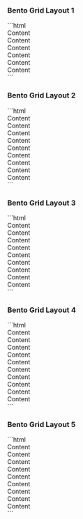 
### Bento Grid Layout 1
<BentoGrid1 />
```html
<div class="grid grid-cols-4 grid-rows-3 gap-2 bg-black p-5">
  <div class="col-span-1 row-span-2 flex h-60 items-center justify-center rounded-xl bg-yellow-100">
    <div class="text-center text-xl font-medium">Content</div>
  </div>
  <div class="col-span-1 row-span-2 flex items-center justify-center rounded-xl bg-green-100">
    <div class="text-center text-xl font-medium">Content</div>
  </div>
  <div class="col-span-2 row-span-2 flex items-center justify-center rounded-xl bg-purple-100">
    <div class="text-center text-xl font-medium">Content</div>
  </div>
  <div class="col-span-2 row-span-1 flex items-center justify-center rounded-xl bg-red-100">
    <div class="text-center text-xl font-medium">Content</div>
  </div>
  <div class="col-span-1 row-span-1 flex items-center justify-center rounded-lg bg-indigo-100">
    <div class="text-center text-xl font-medium">Content</div>
  </div>
  <div class="col-span-1 row-span-1 flex items-center justify-center rounded-xl bg-orange-100">
    <div class="text-xl font-medium">Content</div>
  </div>
</div>
```

### Bento Grid Layout 2
<BentoGrid2 />
```html
<div class="grid grid-cols-4 grid-rows-4 gap-2 bg-black p-5">
  <div class="col-span-1 row-span-2 flex h-60 items-center justify-center rounded-xl bg-yellow-100">
    <div class="text-center text-xl font-medium">Content</div>
  </div>
  <div class="col-span-1 row-span-1 flex items-center justify-center rounded-xl bg-green-100">
    <div class="text-center text-xl font-medium">Content</div>
  </div>
  <div class="col-span-1 row-span-1 flex items-center justify-center rounded-xl bg-purple-100">
    <div class="text-center text-xl font-medium">Content</div>
  </div>
  <div class="col-span-1 row-span-2 flex items-center justify-center rounded-xl bg-purple-100">
    <div class="text-center text-xl font-medium">Content</div>
  </div>
  <div class="col-span-2 row-span-2 flex items-center justify-center rounded-xl bg-red-100">
    <div class="text-center text-xl font-medium">Content</div>
  </div>
  <div class="col-span-1 row-span-2 flex items-center justify-center rounded-lg bg-indigo-100">
    <div class="text-center text-xl font-medium">Content</div>
  </div>
  <div class="col-span-1 row-span-1 flex items-center justify-center rounded-xl bg-orange-100">
    <div class="text-xl font-medium">Content</div>
  </div>
  <div class="col-span-1 row-span-1 flex items-center justify-center rounded-xl bg-orange-100">
    <div class="text-xl font-medium">Content</div>
  </div>
  <div class="col-span-2 row-span-1 flex items-center justify-center rounded-xl bg-orange-100">
    <div class="text-xl font-medium">Content</div>
  </div>
</div>
```

### Bento Grid Layout 3
<BentoGrid3 />
```html
<div class="grid grid-cols-3 grid-rows-6 gap-2 bg-black p-5">
  <div class="col-span-1 row-span-3 flex h-60 items-center justify-center rounded-xl bg-yellow-100">
    <div class="text-center text-xl font-medium">Content</div>
  </div>
  <div class="col-span-1 row-span-1 flex items-center justify-center rounded-xl bg-green-100">
    <div class="text-center text-xl font-medium">Content</div>
  </div>
  <div class="col-span-1 row-span-3 flex items-center justify-center rounded-xl bg-purple-100">
    <div class="text-center text-xl font-medium">Content</div>
  </div>
  <div class="col-span-1 row-span-1 flex items-center justify-center rounded-xl bg-purple-100">
    <div class="text-center text-xl font-medium">Content</div>
  </div>
  <div class="col-span-1 row-span-1 flex items-center justify-center rounded-xl bg-red-100">
    <div class="text-center text-xl font-medium">Content</div>
  </div>
  <div class="col-span-1 row-span-3 flex items-center justify-center rounded-lg bg-indigo-100">
    <div class="text-center text-xl font-medium">Content</div>
  </div>
  <div class="col-span-2 row-span-1 flex items-center justify-center rounded-xl bg-orange-100">
    <div class="text-xl font-medium">Content</div>
  </div>
  <div class="col-span-1 row-span-2 flex items-center justify-center rounded-xl bg-orange-100">
    <div class="text-xl font-medium">Content</div>
  </div>
  <div class="col-span-1 row-span-2 flex items-center justify-center rounded-xl bg-orange-100">
    <div class="text-xl font-medium">Content</div>
  </div>
</div>
```

### Bento Grid Layout 4
<BentoGrid4 />
```html
<div class="grid grid-cols-5 grid-rows-4 gap-2 bg-black p-5">
  <div class="col-span-1 row-span-1 flex h-24 items-center justify-center rounded-xl bg-yellow-100">
    <div class="text-center text-xl font-medium">Content</div>
  </div>
  <div class="col-span-1 row-span-1 flex items-center justify-center rounded-xl bg-green-100">
    <div class="text-center text-xl font-medium">Content</div>
  </div>
  <div class="col-span-1 row-span-1 flex items-center justify-center rounded-xl bg-purple-100">
    <div class="text-center text-xl font-medium">Content</div>
  </div>
  <div class="col-span-2 row-span-1 flex items-center justify-center rounded-xl bg-purple-100">
    <div class="text-center text-xl font-medium">Content</div>
  </div>
  <div class="col-span-1 row-span-2 flex items-center justify-center rounded-xl bg-red-100">
    <div class="text-center text-xl font-medium">Content</div>
  </div>
  <div class="col-span-3 row-span-2 flex items-center justify-center rounded-lg bg-indigo-100">
    <div class="text-center text-xl font-medium">Content</div>
  </div>
  <div class="col-span-1 row-span-3 flex items-center justify-center rounded-xl bg-orange-100">
    <div class="text-xl font-medium">Content</div>
  </div>
  <div class="col-span-2 row-span-1 flex items-center justify-center rounded-xl bg-orange-100">
    <div class="text-xl font-medium">Content</div>
  </div>
  <div class="col-span-1 row-span-1 flex items-center justify-center rounded-xl bg-orange-100">
    <div class="text-xl font-medium">Content</div>
  </div>
  <div class="col-span-1 row-span-1 flex items-center justify-center rounded-xl bg-orange-100">
    <div class="text-xl font-medium">Content</div>
  </div>
</div>
```

### Bento Grid Layout 5
<BentoGrid5 />
```html
<div class="grid grid-cols-3 grid-rows-5 gap-2 bg-black p-5">
  <div class="col-span-1 row-span-1 flex h-24 items-center justify-center rounded-xl bg-yellow-100">
    <div class="text-center text-xl font-medium">Content</div>
  </div>
  <div class="col-span-1 row-span-2 flex items-center justify-center rounded-xl bg-green-100">
    <div class="text-center text-xl font-medium">Content</div>
  </div>
  <div class="col-span-1 row-span-3 flex items-center justify-center rounded-xl bg-purple-100">
    <div class="text-center text-xl font-medium">Content</div>
  </div>
  <div class="col-span-1 row-span-1 flex items-center justify-center rounded-xl bg-purple-100">
    <div class="text-center text-xl font-medium">Content</div>
  </div>
  <div class="col-span-1 row-span-2 flex items-center justify-center rounded-xl bg-red-100">
    <div class="text-center text-xl font-medium">Content</div>
  </div>
  <div class="col-span-1 row-span-1 flex items-center justify-center rounded-lg bg-indigo-100">
    <div class="text-center text-xl font-medium">Content</div>
  </div>
  <div class="col-span-1 row-span-2 flex items-center justify-center rounded-xl bg-orange-100">
    <div class="text-xl font-medium">Content</div>
  </div>
  <div class="col-span-1 row-span-2 flex items-center justify-center rounded-xl bg-orange-100">
    <div class="text-xl font-medium">Content</div>
  </div>
  <div class="col-span-1 row-span-1 flex items-center justify-center rounded-xl bg-orange-100">
    <div class="text-xl font-medium">Content</div>
  </div>
</div>
```